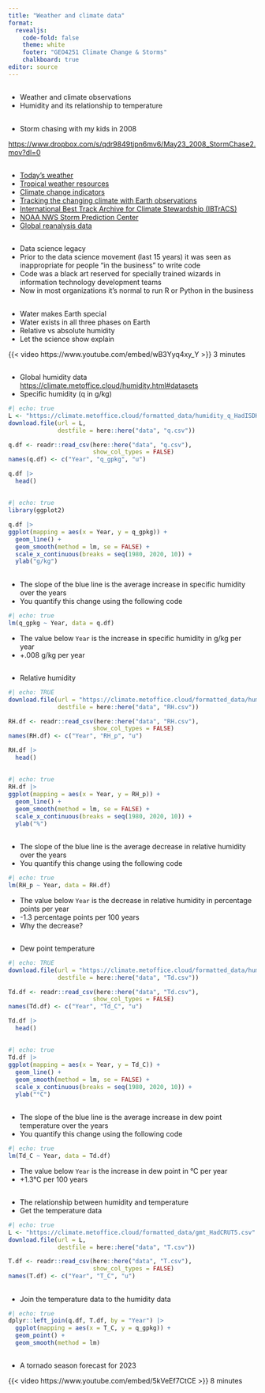 ```yaml
---
title: "Weather and climate data"
format: 
  revealjs:
    code-fold: false
    theme: white
    footer: "GEO4251 Climate Change & Storms"
    chalkboard: true
editor: source
---
```


## 

-   Weather and climate observations
-   Humidity and its relationship to temperature

##

-   Storm chasing with my kids in 2008

<https://www.dropbox.com/s/qdr9849tjpn6mv6/May23_2008_StormChase2.mov?dl=0>


## {.smaller}

-   [Today's weather](https://climatereanalyzer.org/wx/todays-weather/)
-   [Tropical weather resources](https://www.tropicaltidbits.com/analysis/models/)
-   [Climate change indicators](https://zacklabe.com/climate-change-indicators/)
-   [Tracking the changing climate with Earth observations](https://climate.metoffice.cloud/)
-   [International Best Track Archive for Climate Stewardship (IBTrACS)](https://www.ncei.noaa.gov/products/international-best-track-archive)
-   [NOAA NWS Storm Prediction Center](https://www.spc.noaa.gov/)
-   [Global reanalysis data](https://cds.climate.copernicus.eu/cdsapp#!/dataset/reanalysis-era5-single-levels-monthly-means?tab=overview)

##

-   Data science legacy
-   Prior to the data science movement (last 15 years) it was seen as inappropriate for people “in the business” to write code
-   Code was a black art reserved for specially trained wizards in information technology development teams
-   Now in most organizations it’s normal to run R or Python in the business

## 

-   Water makes Earth special
-   Water exists in all three phases on Earth
-   Relative vs absolute humidity
-   Let the science show explain

{{< video https://www.youtube.com/embed/wB3Yyq4xy_Y >}} 3 minutes

## 

-   Global humidity data <https://climate.metoffice.cloud/humidity.html#datasets>
-   Specific humidity (q in g/kg)

```r
#| echo: true
L <- "https://climate.metoffice.cloud/formatted_data/humidity_q_HadISDH%20blend%20q.csv"
download.file(url = L,
              destfile = here::here("data", "q.csv"))

q.df <- readr::read_csv(here::here("data", "q.csv"),
                        show_col_types = FALSE)
names(q.df) <- c("Year", "q_gpkg", "u")

q.df |>
  head()
```

## 

```r
#| echo: true
library(ggplot2)

q.df |>
ggplot(mapping = aes(x = Year, y = q_gpkg)) +
  geom_line() +
  geom_smooth(method = lm, se = FALSE) +
  scale_x_continuous(breaks = seq(1980, 2020, 10)) +
  ylab("g/kg")
```

## 

-   The slope of the blue line is the average increase in specific humidity over the years
-   You quantify this change using the following code

```r
#| echo: true
lm(q_gpkg ~ Year, data = q.df)
```

-   The value below `Year` is the increase in specific humidity in g/kg per year
-   +.008 g/kg per year

## 

-   Relative humidity

```r
#| echo: TRUE
download.file(url = "https://climate.metoffice.cloud/formatted_data/humidity_RH_HadISDH%20blend%20RH.csv",
              destfile = here::here("data", "RH.csv"))

RH.df <- readr::read_csv(here::here("data", "RH.csv"),
                        show_col_types = FALSE)
names(RH.df) <- c("Year", "RH_p", "u")

RH.df |>
  head()
```

## 

```r
#| echo: true
RH.df |>
ggplot(mapping = aes(x = Year, y = RH_p)) +
  geom_line() +
  geom_smooth(method = lm, se = FALSE) +
  scale_x_continuous(breaks = seq(1980, 2020, 10)) +
  ylab("%")
```

## 

-   The slope of the blue line is the average decrease in relative humidity over the years
-   You quantify this change using the following code

```r
#| echo: true
lm(RH_p ~ Year, data = RH.df)
```

-   The value below `Year` is the decrease in relative humidity in percentage points per year
-   -1.3 percentage points per 100 years
-   Why the decrease?

## 

-   Dew point temperature

```r
#| echo: TRUE
download.file(url = "https://climate.metoffice.cloud/formatted_data/humidity_Td_HadISDH%20blend%20Td.csv",
              destfile = here::here("data", "Td.csv"))

Td.df <- readr::read_csv(here::here("data", "Td.csv"),
                        show_col_types = FALSE)
names(Td.df) <- c("Year", "Td_C", "u")

Td.df |>
  head()
```

## 

```r
#| echo: true
Td.df |>
ggplot(mapping = aes(x = Year, y = Td_C)) +
  geom_line() +
  geom_smooth(method = lm, se = FALSE) +
  scale_x_continuous(breaks = seq(1980, 2020, 10)) +
  ylab("°C")
```

## 

-   The slope of the blue line is the average increase in dew point temperature over the years
-   You quantify this change using the following code

```r
#| echo: true
lm(Td_C ~ Year, data = Td.df)
```

-   The value below `Year` is the increase in dew point in °C per year
-   +1.3°C per 100 years

## 

-   The relationship between humidity and temperature
-   Get the temperature data

```r
#| echo: true
L <- "https://climate.metoffice.cloud/formatted_data/gmt_HadCRUT5.csv"
download.file(url = L,
              destfile = here::here("data", "T.csv"))

T.df <- readr::read_csv(here::here("data", "T.csv"),
                        show_col_types = FALSE) 
names(T.df) <- c("Year", "T_C", "u")
```

## 

-   Join the temperature data to the humidity data

```r
#| echo: true
dplyr::left_join(q.df, T.df, by = "Year") |>
  ggplot(mapping = aes(x = T_C, y = q_gpkg)) +
  geom_point() +
  geom_smooth(method = lm)
```

## 

-   A tornado season forecast for 2023

{{< video https://www.youtube.com/embed/5kVeEf7CtCE >}} 8 minutes

